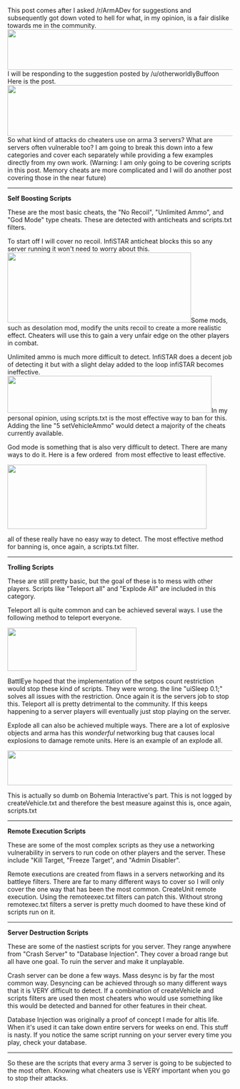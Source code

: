 This post comes after I asked /r/ArmADev for suggestions and subsequently got down voted to hell for what, in my opinion, is a fair dislike towards me in the community.
<a href="https://www.reddit.com/r/armadev/comments/4yru8h/i_started_a_website_for_arma_development_which/"><img class="aligncenter" src="https://i.gyazo.com/47079a633553af3df16257640976a9fd.png" width="976" height="91" /></a>I will be responding to the suggestion posted by /u/otherworldlyBuffoon
Here is the post.
<img class="aligncenter" src="https://i.gyazo.com/31d222e8104bd006e4a75cd1ef2c4ecd.png" width="846" height="114" />So what kind of attacks do cheaters use on arma 3 servers? What are servers often vulnerable too? I am going to break this down into a few categories and cover each separately while providing a few examples directly from my own work. (Warning: I am only going to be covering scripts in this post. Memory cheats are more complicated and I will do another post covering those in the near future)

<hr />

<strong>Self Boosting Scripts</strong>

These are the most basic cheats, the "No Recoil", "Unlimited Ammo", and "God Mode" type cheats. These are detected with anticheats and scripts.txt filters.

To start off I will cover no recoil. InfiSTAR anticheat blocks this so any server running it won't need to worry about this.
<img class="aligncenter" src="https://i.gyazo.com/825cb672b47330bd893b91cb0e77dd60.png" width="411" height="157" />Some mods, such as desolation mod, modify the units recoil to create a more realistic effect. Cheaters will use this to gain a very unfair edge on the other players in combat.

Unlimited ammo is much more difficult to detect. InfiSTAR does a decent job of detecting it but with a slight delay added to the loop infiSTAR becomes ineffective.
<img class="aligncenter" src="https://i.gyazo.com/28a10ee25d86777e26ec566510f803e9.png" width="457" height="83" />In my personal opinion, using scripts.txt is the most effective way to ban for this. Adding the line "5 setVehicleAmmo" would detect a majority of the cheats currently available.

God mode is something that is also very difficult to detect. There are many ways to do it. Here is a few ordered  from most effective to least effective.

<img class="aligncenter" src="https://i.gyazo.com/27fa01217ad3a28e433fb1d9ae288c3b.png" width="446" height="144" />

all of these really have no easy way to detect. The most effective method for banning is, once again, a scripts.txt filter.

<hr />

<strong>Trolling Scripts</strong>

These are still pretty basic, but the goal of these is to mess with other players. Scripts like "Teleport all" and "Explode All" are included in this category.

Teleport all is quite common and can be achieved several ways. I use the following method to teleport everyone.

<img class="aligncenter" src="https://i.gyazo.com/5a5f2511d3b5883fca0a153b2c8797f7.png" width="289" height="97" />

BattlEye hoped that the implementation of the setpos count restriction would stop these kind of scripts. They were wrong. the line "uiSleep 0.1;" solves all issues with the restriction. Once again it is the servers job to stop this. Teleport all is pretty detrimental to the community. If this keeps happening to a server players will eventually just stop playing on the server.

Explode all can also be achieved multiple ways. There are a lot of explosive objects and arma has this <em>wonderful </em>networking bug that causes local explosions to damage remote units. Here is an example of an explode all.

<img class="aligncenter" src="https://i.gyazo.com/e243295113728856d904992637a25d8b.png" width="543" height="78" />

This is actually so dumb on Bohemia Interactive's part. This is not logged by createVehicle.txt and therefore the best measure against this is, once again, scripts.txt

<hr />

<strong>Remote Execution Scripts</strong>

These are some of the most complex scripts as they use a networking vulnerability in servers to run code on other players and the server. These include "Kill Target, "Freeze Target", and "Admin Disabler".

Remote executions are created from flaws in a servers networking and its battleye filters. There are far to many different ways to cover so I will only cover the one way that has been the most common. CreateUnit remote execution. Using the remoteexec.txt filters can patch this. Without strong remotexec.txt filters a server is pretty much doomed to have these kind of scripts run on it.

<hr />

<strong>Server Destruction Scripts</strong>

These are some of the nastiest scripts for you server. They range anywhere from "Crash Server" to "Database Injection". They cover a broad range but all have one goal. To ruin the server and make it unplayable.

Crash server can be done a few ways. Mass desync is by far the most common way. Desyncing can be achieved through so many different ways that it is VERY difficult to detect. If a combination of createVehicle and scripts filters are used then most cheaters who would use something like this would be detected and banned for other features in their cheat.

Database Injection was originally a proof of concept I made for altis life. When it's used it can take down entire servers for weeks on end. This stuff is nasty. If you notice the same script running on your server every time you play, check your database.

<hr />

So these are the scripts that every arma 3 server is going to be subjected to the most often. Knowing what cheaters use is VERY important when you go to stop their attacks.